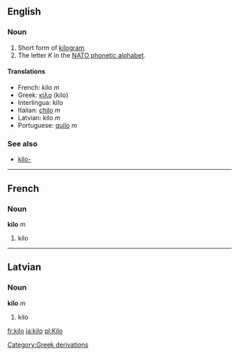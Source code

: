 ==English==
===Noun===
#Short form of [[kilogram]].
#The letter ''K'' in the [[NATO phonetic alphabet]].

====Translations====
*French: kilo ''m''
*Greek: [[κίλο]] (kilo)
*Interlingua: kilo
*Italian: [[chilo]] ''m''
*Latvian: kilo ''m''
*Portuguese: [[quilo]] ''m''

===See also===
*[[kilo-]]

----
==French==
===Noun===
'''kilo''' ''m''

#kilo


----
==Latvian==
===Noun===
'''kilo''' ''m''

#kilo

[[fr:kilo]]
[[ja:kilo]]
[[pl:Kilo]]
[[Category:Greek derivations]]